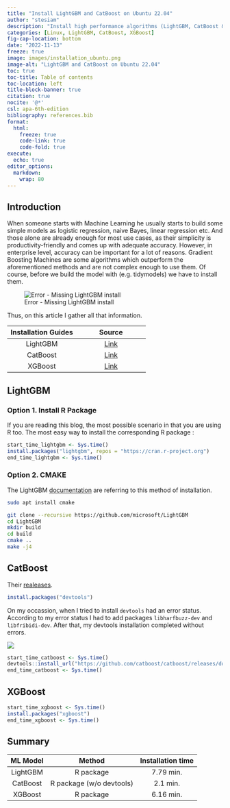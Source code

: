 ```yaml
---
title: "Install LightGBM and CatBoost on Ubuntu 22.04"
author: "stesiam"
description: "Install high performance algorithms (LightGBM, CatBoost & XGBoost) on your Linux device"
categories: [Linux, LightGBM, CatBoost, XGBoost]
fig-cap-location: bottom
date: "2022-11-13"
freeze: true
image: images/installation_ubuntu.png
image-alt: "LightGBM and CatBoost on Ubuntu 22.04" 
toc: true
toc-title: Table of contents
toc-location: left
title-block-banner: true
citation: true
nocite: '@*'
csl: apa-6th-edition
bibliography: references.bib
format: 
  html:
    freeze: true
    code-link: true
    code-fold: true
execute:
  echo: true
editor_options: 
  markdown: 
    wrap: 80
---
```


## Introduction

When someone starts with Machine Learning he usually starts to build some simple models as logistic regression, naive Bayes, linear regression etc. And those alone are already enough for most use cases, as their simplicity is productivity-friendly and comes up with adequate accuracy. However, in enterprise level, accuracy can be important for a lot of reasons. Gradient Boosting Machines are some algorithms which outperform the aforementioned methods and are not complex enough to use them. Of course, before we build the model with (e.g. tidymodels) we have to install them. 

![Error - Missing LightGBM install](images/missing_lightgbm_install.png)


Thus, on this article I gather all that information.

| Installation Guides | Source |
| :---: |   :---:    |
| LightGBM |  [Link](https://lightgbm.readthedocs.io/en/v3.3.2/Installation-Guide.html)  |
| CatBoost |  [Link](https://catboost.ai/en/docs/concepts/installation)  |
| XGBoost  |  [Link](https://xgboost.readthedocs.io/en/stable/install.html)  |

## LightGBM

### Option 1. Install R Package

If you are reading this blog, the most possible scenario in that you are using R too. The most easy way to install the corresponding R package :

```.r
start_time_lightgbm <- Sys.time()
install.packages("lightgbm", repos = "https://cran.r-project.org")
end_time_lightgbm <- Sys.time()
```


### Option 2. CMAKE

The LightGBM [documentation](https://lightgbm.readthedocs.io/en/latest/Installation-Guide.html#linux) are referring to this method of installation. 

```.bash
sudo apt install cmake
```

```.bash
git clone --recursive https://github.com/microsoft/LightGBM
cd LightGBM
mkdir build
cd build
cmake ..
make -j4
```



## CatBoost

Their [realeases](https://github.com/catboost/catboost/releases).

```.r
install.packages("devtools")
```

On my occassion, when I tried to install `devtools` had an error status. According to my error status I had to add packages `libharfbuzz-dev` and `libfribidi-dev`. After that, my devtools installation completed without errors.

![](images/error_message_devtools_install.png) 

```.r
start_time_catboost <- Sys.time()
devtools::install_url("https://github.com/catboost/catboost/releases/download/v1.1.1/catboost-R-Linux-1.1.1.tgz"[, INSTALL_opts = c("--no-multiarch", "--no-test-load")])
end_time_catboost <- Sys.time()
```


## XGBoost


```.r
start_time_xgboost <- Sys.time()
install.packages("xgboost")
end_time_xgboost <- Sys.time()
```



## Summary 

| ML Model | Method |  Installation time |
| :---: | :---: | :---:    |
| LightGBM | R package  | 7.79 min.  |
| CatBoost | R package (w/o devtools)  | 2.1 min.  |
| XGBoost  | R package  |6.16 min. |

